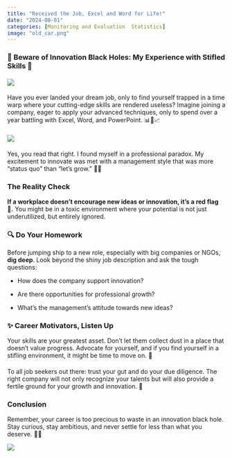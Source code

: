 ```yaml
---
title: "Received the Job, Excel and Word for Life!"
date: "2024-08-01"
categories: [Monitoring and Evaluation  Statistics]
image: "old_car.png"
---
```


### 🚨 Beware of Innovation Black Holes: My Experience with Stifled Skills 🚨

#### ![](frastrated.png)

Have you ever landed your dream job, only to find yourself trapped in a time warp where your cutting-edge skills are rendered useless? Imagine joining a company, eager to apply your advanced techniques, only to spend over a year battling with Excel, Word, and PowerPoint. 📊📄📈

#### ![](new_software.png)

Yes, you read that right. I found myself in a professional paradox. My excitement to innovate was met with a management style that was more "status quo" than "let's grow." 🚫💡

### The Reality Check

**If a workplace doesn't encourage new ideas or innovation, it's a red flag 🚩.** You might be in a toxic environment where your potential is not just underutilized, but entirely ignored.

#### 

### 🔍 Do Your Homework

Before jumping ship to a new role, especially with big companies or NGOs, **dig deep**. Look beyond the shiny job description and ask the tough questions:

-   How does the company support innovation?

-   Are there opportunities for professional growth?

-   What's the management's attitude towards new ideas?

### ✨ Career Motivators, Listen Up

Your skills are your greatest asset. Don't let them collect dust in a place that doesn't value progress. Advocate for yourself, and if you find yourself in a stifling environment, it might be time to move on. 🌟

#### 

To all job seekers out there: trust your gut and do your due diligence. The right company will not only recognize your talents but will also provide a fertile ground for your growth and innovation. 🌱

#### 

### Conclusion

Remember, your career is too precious to waste in an innovation black hole. Stay curious, stay ambitious, and never settle for less than what you deserve. 💪🚀

![](break_chains.png)
